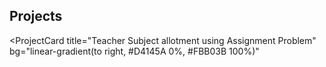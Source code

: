 ## Projects

<ProjectCard
  title="Teacher Subject allotment using Assignment Problem"
  bg="linear-gradient(to right, #D4145A 0%, #FBB03B 100%)"
>
</ProjectCard>
<ProjectCard
  title="Modifying the production process for reduced cycle time"
  bg="linear-gradient(to right, #662D8C 0%, #ED1E79 100%)"
>
</ProjectCard>
<ProjectCard
  title="Analyzing 911 calls dataset (Kaggle) using Python libraries"
  bg="linear-gradient(to right, #009245 0%, #FCEE21 100%)"
>
</ProjectCard>
<ProjectCard
  title="Employee Database Management using MySQL"
  bg="linear-gradient(to right, #009245 0%, #FCEE21 100%)"
>
</ProjectCard>